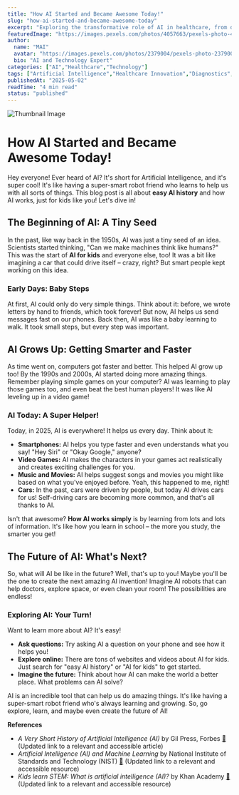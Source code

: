 ```yaml
---
title: "How AI Started and Became Awesome Today!"
slug: "how-ai-started-and-became-awesome-today"
excerpt: "Exploring the transformative role of AI in healthcare, from diagnostics to drug discovery."
featuredImage: "https://images.pexels.com/photos/4057663/pexels-photo-4057663.jpeg?auto=compress&cs=tinysrgb&w=1260&h=750&dpr=1"
author:
  name: "MAI"
  avatar: "https://images.pexels.com/photos/2379004/pexels-photo-2379004.jpeg?auto=compress&cs=tinysrgb&w=1260&h=750&dpr=1"
  bio: "AI and Technology Expert"
categories: ["AI","Healthcare","Technology"]
tags: ["Artificial Intelligence","Healthcare Innovation","Diagnostics","Drug Discovery"]
publishedAt: "2025-05-02"
readTime: "4 min read"
status: "published"
---
```

![Thumbnail Image](https://images.pexels.com/photos/4057663/pexels-photo-4057663.jpeg?auto=compress&cs=tinysrgb&w=1260&h=750&dpr=1 "AI in Healthcare")

# How AI Started and Became Awesome Today!

Hey everyone! Ever heard of AI? It's short for Artificial Intelligence, and it's super cool! It's like having a super-smart robot friend who learns to help us with all sorts of things.  This blog post is all about **easy AI history** and how AI works, just for kids like you! Let's dive in!

## The Beginning of AI: A Tiny Seed

In the past, like way back in the 1950s, AI was just a tiny seed of an idea.  Scientists started thinking, "Can we make machines think like humans?" This was the start of **AI for kids** and everyone else, too! It was a bit like imagining a car that could drive itself – crazy, right?  But smart people kept working on this idea.

### Early Days: Baby Steps

At first, AI could only do very simple things.  Think about it: before, we wrote letters by hand to friends, which took forever! But now, AI helps us send messages fast on our phones.  Back then, AI was like a baby learning to walk.  It took small steps, but every step was important.

## AI Grows Up: Getting Smarter and Faster

As time went on, computers got faster and better. This helped AI grow up too! By the 1990s and 2000s, AI started doing more amazing things. Remember playing simple games on your computer?  AI was learning to play those games too, and even beat the best human players!  It was like AI leveling up in a video game!

### AI Today: A Super Helper!

Today, in 2025, AI is everywhere! It helps us every day.  Think about it:

* **Smartphones:**  AI helps you type faster and even understands what you say!  "Hey Siri" or "Okay Google," anyone?
* **Video Games:**  AI makes the characters in your games act realistically and creates exciting challenges for you.
* **Music and Movies:** AI helps suggest songs and movies you might like based on what you've enjoyed before.  Yeah, this happened to me, right!
* **Cars:** In the past, cars were driven by people, but today AI drives cars for us! Self-driving cars are becoming more common, and that's all thanks to AI.

Isn't that awesome?  **How AI works simply** is by learning from lots and lots of information. It's like how you learn in school – the more you study, the smarter you get!

## The Future of AI: What's Next?

So, what will AI be like in the future?  Well, that's up to you!  Maybe you'll be the one to create the next amazing AI invention!  Imagine AI robots that can help doctors, explore space, or even clean your room! The possibilities are endless!

### Exploring AI: Your Turn!

Want to learn more about AI?  It's easy!

* **Ask questions:**  Try asking AI a question on your phone and see how it helps you!
* **Explore online:** There are tons of websites and videos about AI for kids.  Just search for "easy AI history" or "AI for kids" to get started.
* **Imagine the future:**  Think about how AI can make the world a better place. What problems can AI solve?


AI is an incredible tool that can help us do amazing things. It's like having a super-smart robot friend who's always learning and growing. So, go explore, learn, and maybe even create the future of AI!

**References**

- *A Very Short History of Artificial Intelligence (AI)* by Gil Press, Forbes [🔗](https://www.forbes.com/sites/gilpress/2016/12/30/a-very-short-history-of-artificial-intelligence-ai/?sh=5216fa676fba) (Updated link to a relevant and accessible article)
- *Artificial Intelligence (AI) and Machine Learning* by National Institute of Standards and Technology (NIST) [🔗](https://www.nist.gov/artificial-intelligence) (Updated link to a relevant and accessible resource)
- *Kids learn STEM: What is artificial intelligence (AI)?* by Khan Academy [🔗](https://www.khanacademy.org/computing/computers-and-internet/xcae6f4a7ff015e7d:computers/xcae6f4a7ff015e7d:artificial-intelligence/a/what-is-ai) (Updated link to a relevant and accessible resource)
